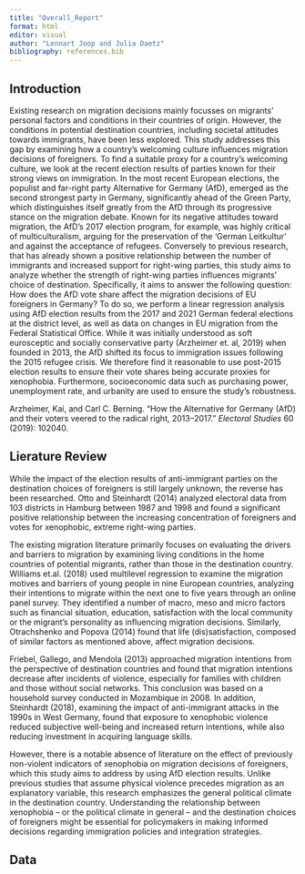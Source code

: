 ```yaml
---
title: "Overall_Report"
format: html
editor: visual
author: "Lennart Joop and Julia Daetz"
bibliography: references.bib
---
```


## Introduction

Existing research on migration decisions mainly focusses on migrants' personal factors and conditions in their countries of origin. However, the conditions in potential destination countries, including societal attitudes towards immigrants, have been less explored. This study addresses this gap by examining how a country's welcoming culture influences migration decisions of foreigners. To find a suitable proxy for a country's welcoming culture, we look at the recent election results of parties known for their strong views on immigration. In the most recent European elections, the populist and far-right party Alternative for Germany (AfD), emerged as the second strongest party in Germany, significantly ahead of the Green Party, which distinguishes itself greatly from the AfD through its progressive stance on the migration debate. Known for its negative attitudes toward migration, the AfD's 2017 election program, for example, was highly critical of multiculturalism, arguing for the preservation of the 'German Leitkultur' and against the acceptance of refugees. Conversely to previous research, that has already shown a positive relationship between the number of immigrants and increased support for right-wing parties, this study aims to analyze whether the strength of right-wing parties influences migrants' choice of destination. Specifically, it aims to answer the following question: How does the AfD vote share affect the migration decisions of EU foreigners in Germany? To do so, we perform a linear regression analysis using AfD election results from the 2017 and 2021 German federal elections at the district level, as well as data on changes in EU migration from the Federal Statistical Office. While it was initially understood as soft eurosceptic and socially conservative party (Arzheimer et. al, 2019) when founded in 2013, the AfD shifted its focus to immigration issues following the 2015 refugee crisis. We therefore find it reasonable to use post-2015 election results to ensure their vote shares being accurate proxies for xenophobia. Furthermore, socioeconomic data such as purchasing power, unemployment rate, and urbanity are used to ensure the study’s robustness.

Arzheimer, Kai, and Carl C. Berning. "How the Alternative for Germany (AfD) and their voters veered to the radical right, 2013–2017." *Electoral Studies* 60 (2019): 102040.

## Lierature Review

While the impact of the election results of anti-immigrant parties on the destination choices of foreigners is still largely unknown, the reverse has been researched. Otto and Steinhardt (2014) analyzed electoral data from 103 districts in Hamburg between 1987 and 1998 and found a significant positive relationship between the increasing concentration of foreigners and votes for xenophobic, extreme right-wing parties.

The existing migration literature primarily focuses on evaluating the drivers and barriers to migration by examining living conditions in the home countries of potential migrants, rather than those in the destination country. Williams et.al. (2018) used multilevel regression to examine the migration motives and barriers of young people in nine European countries, analyzing their intentions to migrate within the next one to five years through an online panel survey. They identified a number of macro, meso and micro factors such as financial situation, education, satisfaction with the local community or the migrant's personality as influencing migration decisions. Similarly, Otrachshenko and Popova (2014) found that life (dis)satisfaction, composed of similar factors as mentioned above, affect migration decisions.

Friebel, Gallego, and Mendola (2013) approached migration intentions from the perspective of destination countries and found that migration intentions decrease after incidents of violence, especially for families with children and those without social networks. This conclusion was based on a household survey conducted in Mozambique in 2008. In addition, Steinhardt (2018), examining the impact of anti-immigrant attacks in the 1990s in West Germany, found that exposure to xenophobic violence reduced subjective well-being and increased return intentions, while also reducing investment in acquiring language skills.

However, there is a notable absence of literature on the effect of previously non-violent indicators of xenophobia on migration decisions of foreigners, which this study aims to address by using AfD election results. Unlike previous studies that assume physical violence precedes migration as an explanatory variable, this research emphasizes the general political climate in the destination country. Understanding the relationship between xenophobia – or the political climate in general – and the destination choices of foreigners might be essential for policymakers in making informed decisions regarding immigration policies and integration strategies.

## Data
